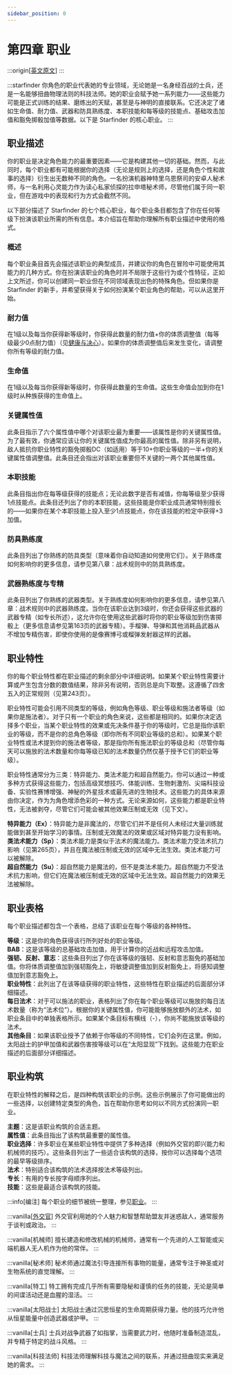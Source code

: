 ```yaml
---
sidebar_position: 0
---
```


# 第四章 职业

:::origin[[英文原文](https://www.aonsrd.com/Rules.aspx?ID=67)]
:::

:::starfinder
你角色的职业代表她的专业领域，无论她是一名身经百战的士兵，还是一名能够扭曲物理法则的科技法师。她的职业会赋予她一系列能力——这些能力可能是正式训练的结果、磨练出的天赋，甚至是与神明的直接联系。它还决定了诸如生命值、耐力值、武器和防具熟练度、本职技能和每等级的技能点、基础攻击加值和豁免掷骰加值等数据。以下是 Starfinder 的核心职业。
:::

## 职业描述

你的职业是决定角色能力的最重要因素——它是构建其他一切的基础。然而，与此同时，每个职业都有可能根据你的选择（无论是规则上的选择，还是角色个性和故事的选择）衍生出无数种不同的角色。一名扮演机器神特里乌恩祭司的安卓人秘术师，与一名利用心灵能力作为读心私家侦探的拉申塔秘术师，尽管他们属于同一职业，但在游戏中的表现和行为方式会截然不同。

以下部分描述了 Starfinder 的七个核心职业，每个职业条目都包含了你在任何等级下扮演该职业所需的所有信息。本介绍旨在帮助你理解所有职业描述中使用的格式。

### 概述

每个职业条目首先会描述该职业的典型成员，并建议你的角色在冒险中可能使用其能力的几种方式。你在扮演该职业的角色时并不局限于这些行为或个性特征，正如上文所述，你可以创建同一职业但在不同领域表现出色的特殊角色。但如果你是 Starfinder 的新手，并希望获得关于如何扮演某个职业角色的帮助，可以从这里开始。

### 耐力值

在1级以及每当你获得新等级时，你获得此数量的耐力值+你的体质调整值（每等级最少0点耐力值）（见[健康与决心](/core_rulebook/chapter%202/health%20and%20resolve)）。如果你的体质调整值后来发生变化，请调整你所有等级的耐力值。

### 生命值

在1级以及每当你获得新等级时，你获得此数量的生命值。这些生命值会加到你在1级时从种族获得的生命值上。

### 关键属性值

此条目指示了六个属性值中哪个对该职业最为重要——该属性是你的关键属性值。为了最有效，你通常应该让你的关键属性值成为你最高的属性值。除非另有说明，敌人抵抗你职业特性的豁免掷骰DC（如适用）等于10+你职业等级的一半+你的关键属性值调整值。此条目还会指出对该职业重要但不关键的一两个其他属性值。

### 本职技能

此条目指出你在每等级获得的技能点；无论此数字是否有减值，你每等级至少获得1点技能点。此条目还列出了你的本职技能，这些技能是你职业成员通常特别擅长的——如果你在某个本职技能上投入至少1点技能点，你在该技能的检定中获得+3加值。

### 防具熟练度

此条目列出了你熟练的防具类型（意味着你自动知道如何使用它们）。关于熟练度如何影响你的更多信息，请参见第八章：战术规则中的防具熟练度。

### 武器熟练度与专精

此条目列出了你熟练的武器类型。关于熟练度如何影响你的更多信息，请参见第八章：战术规则中的武器熟练度。当你在该职业达到3级时，你还会获得这些武器的武器专精（如专长所述），这允许你在使用这些武器时将你的职业等级加到伤害掷骰上（更多信息请参见第163页的武器专精）。手榴弹、导弹和其他消耗品武器从不增加专精伤害，即使你使用的是像赛博弓或榴弹发射器这样的武器。

## 职业特性

你的每个职业特性都在职业描述的剩余部分中详细说明。如果某个职业特性需要计算或产生包含分数的数值结果，除非另有说明，否则总是向下取整。这遵循了四舍五入的正常规则（见第243页）。

职业特性可能会引用不同类型的等级，例如角色等级、职业等级和施法者等级（如果你是施法者）。对于只有一个职业的角色来说，这些都是相同的。如果你决定选择多个职业，当某个职业特性的效果或先决条件基于你的等级时，它总是指你该职业的等级，而不是你的总角色等级（即你所有不同职业等级的总和）。如果某个职业特性或法术提到你的施法者等级，那是指你所有施法职业的等级总和（尽管你每天可以施放的法术数量和你每等级已知的法术数量仍然仅基于授予它们的职业等级）。

职业特性通常分为三类：特异能力、类法术能力和超自然能力。你可以通过一种或多种方式获得这些能力，包括高级冥想技巧、体能训练、生物刺激剂、尖端科技设备、实验性赛博增强、神秘的外星技术或最先进的生物技术。这些能力的具体来源由你决定，作为为角色增添色彩的一种方式。无论来源如何，这些能力都是职业特性，无法被剥夺，尽管它们可能会被其他效果压制或无效（见下文）。

**特异能力（Ex）**：特异能力是非魔法的，尽管它们并不是任何人未经过大量训练就能做到甚至开始学习的事情。压制或无效魔法的效果或区域对特异能力没有影响。  
**类法术能力（Sp）**：类法术能力是类似于法术的魔法能力。类法术能力受法术抗力影响（见第265页），并且在魔法被压制或无效的区域中无法生效。类法术能力可以被解除。  
**超自然能力（Su）**：超自然能力是魔法的，但不是类法术能力。超自然能力不受法术抗力影响，但它们在魔法被压制或无效的区域中无法生效。超自然能力的效果无法被解除。

## 职业表格

每个职业描述都包含一个表格，总结了该职业在每个等级的各种特性。

**等级**：这是你的角色获得该行所列好处的职业等级。  
**BAB**：这是该等级的总基础攻击加值，用于计算你的近战和远程攻击加值。  
**强韧、反射、意志**：这些条目列出了你在该等级的强韧、反射和意志豁免的基础加值。你将体质调整值加到强韧豁免上，将敏捷调整值加到反射豁免上，将感知调整值加到意志豁免上。  
**职业特性**：此列出了在该等级获得的职业特性，这些特性在职业描述的后面部分详细描述。  
**每日法术**：对于可以施法的职业，表格列出了你在每个职业等级可以施放的每日法术数量（称为“法术位”）。根据你的关键属性值，你可能能够施放额外的法术，如职业条目中的单独表格所示。如果某个条目标有横线（-），你尚不能施放该等级的法术。  
**其他条目**：如果该职业授予了依赖于你等级的不同特性，它们会列在这里。例如，太阳战士的护甲加值和武器伤害按等级可以在“太阳显现”下找到。这些能力在职业描述的后面部分详细描述。

## 职业构筑

在职业特性的解释之后，是四种构筑该职业的示例。这些示例展示了你可能做出的一些选择，以创建特定类型的角色，旨在帮助你思考如何以不同方式扮演同一职业。

**主题**：这是该职业构筑的合适主题。  
**属性值**：此条目指出了该构筑最重要的属性值。  
**职业选择**：许多职业在某些职业特性中提供了多种选择（例如外交官的即兴能力和机械师的技巧）。这些条目列出了一些适合该构筑的选择，按你可以选择每个选项的最早等级排序。  
**法术**：特别适合该构筑的法术选择按法术等级列出。  
**专长**：有用的专长按字母顺序列出。  
**技能**：这些是最适合该构筑的技能。

:::info[编注]
每个职业的细节被统一整理，参见[职业](/classes)。
:::

:::vanilla[[外交官](/classes/envoy)]
外交官利用她的个人魅力和智慧帮助盟友并迷惑敌人，通常服务于谈判或政治。
:::

:::vanilla[机械师]
擅长建造和修改机械的机械师，通常有一个先进的人工智能或尖端机器人无人机作为他的常伴。
:::

:::vanilla[秘术师]
秘术师通过魔法引导连接所有事物的能量，通常专注于神圣或对生物系统的直觉理解。
:::

:::vanilla[特工]
特工拥有完成几乎所有需要隐秘和谨慎的任务的技能，无论是简单的间谍活动还是血腥的湿活。
:::

:::vanilla[太阳战士]
太阳战士通过沉思恒星的生命周期获得力量。他的技巧允许他从恒星能量中创造武器或护甲。
:::

:::vanilla[士兵]
士兵对战争武器了如指掌，当需要武力时，他随时准备制造混乱，并专精于特定的战斗风格。
:::

:::vanilla[科技法师]
科技法师理解科技与魔法之间的联系，并通过扭曲现实来满足她的需求。
:::
